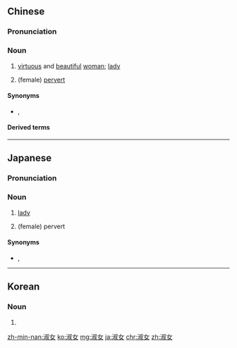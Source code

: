 ==Chinese==
{{zh-forms}}

===Pronunciation===
{{zh-pron
|m=淑nǚ
|c=suk6 neoi5
|mn=siok-lí/siok-lú
|w=5zoq nyy
|cat=n
}}

===Noun===
{{zh-noun}}

# [[virtuous]] and [[beautiful]] [[woman]]; [[lady]]
#: {{zh-x|有 淑女 氣質|to have an aura of '''elegance'''}}
# {{lb|zh|ACG|internet slang}} (female) [[pervert]]

====Synonyms====
* {{sense|pervert}} {{zh-l|變態}}, {{qualifier|male}} {{zh-l|紳士}}

====Derived terms====
{{zh-der|名門淑女|窈窕淑女}}

----

==Japanese==
{{ja-kanjitab|しゅく|じょ|yomi=o}}

===Pronunciation===
{{ja-pron|しゅくじょ|y=o}}

===Noun===
{{ja-noun|しゅくじょ}}

# [[lady]]
# {{lb|ja|internet slang}} (female) pervert

====Synonyms====
* {{sense|pervert}} {{ja-r|変態|へんたい}}, {{qualifier|male}} {{ja-r|紳士|しんし}}

----

==Korean==
{{ko-hanjatab}}

===Noun===
{{ko-noun|hj|hangeul=숙녀}}

# {{hanja form of|숙녀|[[lady]]}}

[[zh-min-nan:淑女]]
[[ko:淑女]]
[[mg:淑女]]
[[ja:淑女]]
[[chr:淑女]]
[[zh:淑女]]